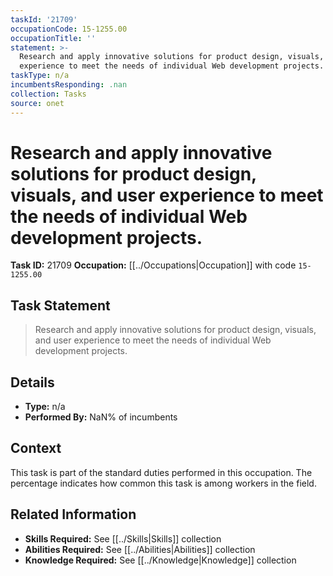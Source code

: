```yaml
---
taskId: '21709'
occupationCode: 15-1255.00
occupationTitle: ''
statement: >-
  Research and apply innovative solutions for product design, visuals, and user
  experience to meet the needs of individual Web development projects.
taskType: n/a
incumbentsResponding: .nan
collection: Tasks
source: onet
---
```

# Research and apply innovative solutions for product design, visuals, and user experience to meet the needs of individual Web development projects.

**Task ID:** 21709
**Occupation:** [[../Occupations|Occupation]] with code `15-1255.00`

## Task Statement

> Research and apply innovative solutions for product design, visuals, and user experience to meet the needs of individual Web development projects.

## Details

- **Type:** n/a
- **Performed By:** NaN% of incumbents

## Context

This task is part of the standard duties performed in this occupation. The percentage indicates how common this task is among workers in the field.

## Related Information

- **Skills Required:** See [[../Skills|Skills]] collection
- **Abilities Required:** See [[../Abilities|Abilities]] collection
- **Knowledge Required:** See [[../Knowledge|Knowledge]] collection
